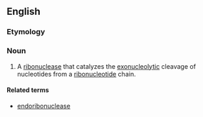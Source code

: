 ==English==

===Etymology===
{{prefix|exo|ribonuclease|lang=en}}

===Noun===
{{en-noun}}

# {{label|en|enzyme}} A [[ribonuclease]] that catalyzes the [[exonucleolytic]] cleavage of nucleotides from a [[ribonucleotide]] chain.

====Related terms====
* [[endoribonuclease]]